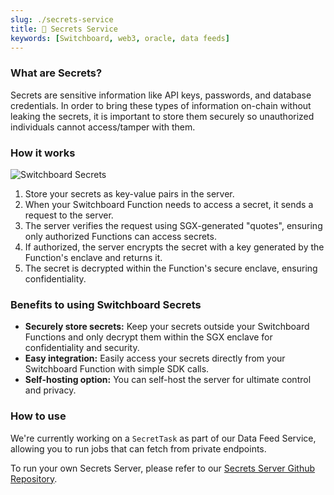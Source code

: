 ```yaml
---
slug: ./secrets-service
title: 🚧 Secrets Service
keywords: [Switchboard, web3, oracle, data feeds]
---
```



### What are Secrets?
Secrets are sensitive information like API keys, passwords, and database 
credentials. In order to bring these types of information on-chain without 
leaking the secrets, it is important to store them securely so unauthorized 
individuals cannot access/tamper with them.

### How it works

![Switchboard Secrets](/img/arch/secrets.png)

1. Store your secrets as key-value pairs in the server.
2. When your Switchboard Function needs to access a secret, it sends a request 
   to the server.
3. The server verifies the request using SGX-generated "quotes", ensuring only 
   authorized Functions can access secrets.
4. If authorized, the server encrypts the secret with a key generated by the 
   Function's enclave and returns it.
5. The secret is decrypted within the Function's secure enclave, ensuring 
   confidentiality.

### Benefits to using Switchboard Secrets
* **Securely store secrets:** Keep your secrets outside your Switchboard Functions 
  and only decrypt them within the SGX enclave for confidentiality and security.
* **Easy integration:** Easily access your secrets directly from your Switchboard 
  Function with simple SDK calls.
* **Self-hosting option:** You can self-host the server for ultimate control and privacy.

### How to use

<CustomAdmonition type="construction">

We're currently working on a `SecretTask` as part of our Data Feed Service, allowing 
you to run jobs that can fetch from private endpoints.

</CustomAdmonition>

<CustomAdmonition type="info">

To run your own Secrets Server, please refer to our 
[Secrets Server Github Repository](https://github.com/switchboard-xyz/sbv3/tree/main/apps/secrets-server).

</CustomAdmonition>